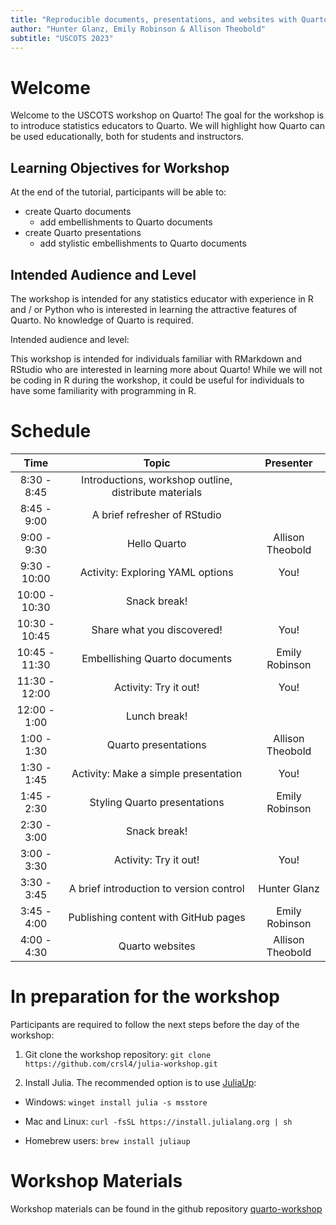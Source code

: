```yaml
---
title: "Reproducible documents, presentations, and websites with Quarto"
author: "Hunter Glanz, Emily Robinson & Allison Theobold"
subtitle: "USCOTS 2023"
---
```


# Welcome

Welcome to the USCOTS workshop on Quarto! The goal for the workshop is to introduce statistics educators to Quarto. We will highlight how Quarto can be used educationally, both for students and instructors. 

## Learning Objectives for Workshop

At the end of the tutorial, participants will be able to:

- create Quarto documents
  * add embellishments to Quarto documents
- create Quarto presentations
  * add stylistic embellishments to Quarto documents
  

## Intended Audience and Level

The workshop is intended for any statistics educator with experience in R and / or Python who is interested in learning the attractive features of Quarto. No knowledge of Quarto is required.

Intended audience and level:

This workshop is intended for individuals familiar with RMarkdown and RStudio who are interested in learning more about Quarto! While we will not be coding in R during the workshop, it could be useful for individuals to have some familiarity with programming in R. 


# Schedule

| Time          | Topic                                                                         | Presenter                    |
|:-------------------:|:-----------------------------------------------------------------------------:|:----------------------------:|
| 8:30 - 8:45 | Introductions, workshop outline, distribute materials                           |                   |
| 8:45 - 9:00 | A brief refresher of RStudio                                                    |                   |
| 9:00 - 9:30 | Hello Quarto                                                                    | Allison Theobold  |
| 9:30 - 10:00 | Activity: Exploring YAML options                                               | You!              |
| 10:00 - 10:30 | Snack break!                                                                  |                   |
| 10:30 - 10:45 | Share what you discovered!                                                    | You!              |
| 10:45 - 11:30 | Embellishing Quarto documents                                                 | Emily Robinson    |
| 11:30 - 12:00 | Activity: Try it out!                                                         | You!              |
| 12:00 - 1:00  | Lunch break!                                                                  |                   |
| 1:00 - 1:30   | Quarto presentations                                                          | Allison Theobold  |
| 1:30 - 1:45   | Activity: Make a simple presentation                                          | You!              |
| 1:45 - 2:30   | Styling Quarto presentations                                                  | Emily Robinson    |
| 2:30 - 3:00   | Snack break!                                                                  |                   |
| 3:00 - 3:30   | Activity: Try it out!                                                         | You!              |
| 3:30 - 3:45   | A brief introduction to version control                                       | Hunter Glanz      |
| 3:45 - 4:00   | Publishing content with GitHub pages                                          | Emily Robinson    |
| 4:00 - 4:30   | Quarto websites                                                               | Allison Theobold  |

# In preparation for the workshop

Participants are required to follow the next steps before the day of the workshop:

 1. Git clone the workshop repository: `git clone https://github.com/crsl4/julia-workshop.git`

 2. Install Julia. The recommended option is to use [JuliaUp](https://github.com/JuliaLang/juliaup):

  - Windows: `winget install julia -s msstore`

  - Mac and Linux: `curl -fsSL https://install.julialang.org | sh`
  - Homebrew users: `brew install juliaup`
  
# Workshop Materials

Workshop materials can be found in the github repository [quarto-workshop](https://github.com/atheobold/uscots-quarto)
